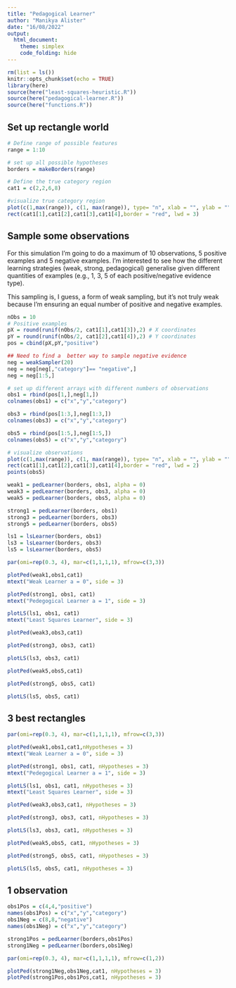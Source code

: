 ```yaml
---
title: "Pedagogical Learner"
author: "Manikya Alister"
date: "16/08/2022"
output: 
  html_document:
    theme: simplex
    code_folding: hide
---
```

```r
rm(list = ls())
knitr::opts_chunk$set(echo = TRUE)
library(here)
source(here("least-squares-heuristic.R"))
source(here("pedagogical-learner.R"))
source(here("functions.R"))
```

## Set up rectangle world 

```r

# Define range of possible features
range = 1:10

# set up all possible hypotheses
borders = makeBorders(range)

# Define the true category region
cat1 = c(2,2,6,8)

#visualize true category region
plot(c(1,max(range)), c(1, max(range)), type= "n", xlab = "", ylab = "")
rect(cat1[1],cat1[2],cat1[3],cat1[4],border = "red", lwd = 3)
```

## Sample some observations

For this simulation I'm going to do a maximum of 10 observations, 5 positive examples and 5 negative examples. I'm interested to see how the different learning strategies (weak, strong, pedagogical) generalise given different quantities of examples (e.g., 1, 3, 5 of each positive/negative evidence type). 

This sampling is, I guess, a form of weak sampling, but it's not truly weak because I'm ensuring an equal number of positive and negative examples. 

```r
nObs = 10
# Positive examples
pX = round(runif(nObs/2, cat1[1],cat1[3]),2) # X coordinates 
pY = round(runif(nObs/2, cat1[2],cat1[4]),2) # Y coordinates
pos = cbind(pX,pY,"positive")

## Need to find a  better way to sample negative evidence 
neg = weakSampler(20)
neg = neg[neg[,"category"]== "negative",]
neg = neg[1:5,]

# set up different arrays with different numbers of observations
obs1 = rbind(pos[1,],neg[1,])
colnames(obs1) = c("x","y","category")

obs3 = rbind(pos[1:3,],neg[1:3,])
colnames(obs3) = c("x","y","category")

obs5 = rbind(pos[1:5,],neg[1:5,])
colnames(obs5) = c("x","y","category")

# visualize observations
plot(c(1,max(range)), c(1, max(range)), type= "n", xlab = "", ylab = "", main = "Hypothesis Space, Observations, and True Category Boundary")
rect(cat1[1],cat1[2],cat1[3],cat1[4],border = "red", lwd = 2)
points(obs5)
```

```r
weak1 = pedLearner(borders, obs1, alpha = 0)
weak3 = pedLearner(borders, obs3, alpha = 0)
weak5 = pedLearner(borders, obs5, alpha = 0)
```

```r
strong1 = pedLearner(borders, obs1)
strong3 = pedLearner(borders, obs3)
strong5 = pedLearner(borders, obs5)
```

```r
ls1 = lsLearner(borders, obs1)
ls3 = lsLearner(borders, obs3)
ls5 = lsLearner(borders, obs5)
```


```r
par(omi=rep(0.3, 4), mar=c(1,1,1,1), mfrow=c(3,3))

plotPed(weak1,obs1,cat1)
mtext("Weak Learner a = 0", side = 3)

plotPed(strong1, obs1, cat1)
mtext("Pedegogical Learner a = 1", side = 3)

plotLS(ls1, obs1, cat1)
mtext("Least Squares Learner", side = 3)

plotPed(weak3,obs3,cat1)

plotPed(strong3, obs3, cat1)

plotLS(ls3, obs3, cat1)

plotPed(weak5,obs5,cat1)

plotPed(strong5, obs5, cat1)

plotLS(ls5, obs5, cat1)
```
## 3 best rectangles

```r
par(omi=rep(0.3, 4), mar=c(1,1,1,1), mfrow=c(3,3))

plotPed(weak1,obs1,cat1,nHypotheses = 3)
mtext("Weak Learner a = 0", side = 3)

plotPed(strong1, obs1, cat1, nHypotheses = 3)
mtext("Pedegogical Learner a = 1", side = 3)

plotLS(ls1, obs1, cat1, nHypotheses = 3)
mtext("Least Squares Learner", side = 3)

plotPed(weak3,obs3,cat1, nHypotheses = 3)

plotPed(strong3, obs3, cat1, nHypotheses = 3)

plotLS(ls3, obs3, cat1, nHypotheses = 3)

plotPed(weak5,obs5, cat1, nHypotheses = 3)

plotPed(strong5, obs5, cat1, nHypotheses = 3)

plotLS(ls5, obs5, cat1, nHypotheses = 3)
```


## 1 observation 

```r
obs1Pos = c(4,4,"positive")
names(obs1Pos) = c("x","y","category")
obs1Neg = c(8,8,"negative")
names(obs1Neg) = c("x","y","category")

strong1Pos = pedLearner(borders,obs1Pos)
strong1Neg = pedLearner(borders,obs1Neg)

par(omi=rep(0.3, 4), mar=c(1,1,1,1), mfrow=c(1,2))

plotPed(strong1Neg,obs1Neg,cat1, nHypotheses = 3)
plotPed(strong1Pos,obs1Pos,cat1, nHypotheses = 3)

```

